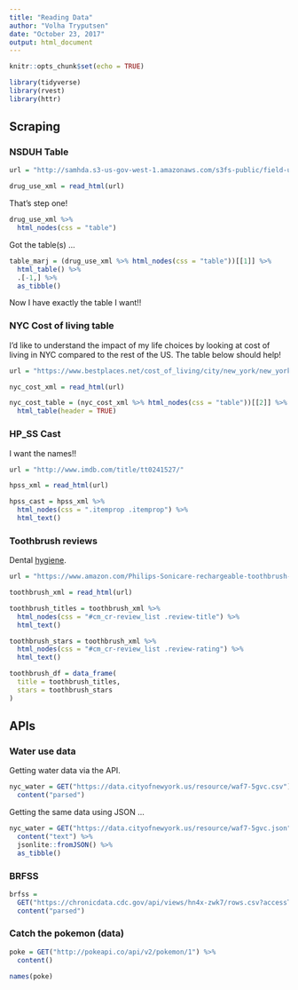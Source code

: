 ```yaml
---
title: "Reading Data"
author: "Volha Tryputsen"
date: "October 23, 2017"
output: html_document
---
```


```r
knitr::opts_chunk$set(echo = TRUE)

library(tidyverse)
library(rvest)
library(httr)
```

## Scraping

### NSDUH Table

```r
url = "http://samhda.s3-us-gov-west-1.amazonaws.com/s3fs-public/field-uploads/2k15StateFiles/NSDUHsaeShortTermCHG2015.htm"

drug_use_xml = read_html(url)
```

That's step one!

```r
drug_use_xml %>%
  html_nodes(css = "table")
```

Got the table(s) ...

```r
table_marj = (drug_use_xml %>% html_nodes(css = "table"))[[1]] %>%
  html_table() %>%
  .[-1,] %>% 
  as_tibble()
```

Now I have exactly the table I want!!

### NYC Cost of living table

I'd like to understand the impact of my life choices by looking at cost of living in NYC compared to the rest of the US. The table below should help!

```r
url = "https://www.bestplaces.net/cost_of_living/city/new_york/new_york"

nyc_cost_xml = read_html(url)

nyc_cost_table = (nyc_cost_xml %>% html_nodes(css = "table"))[[2]] %>% 
  html_table(header = TRUE)
```

### HP_SS Cast

I want the names!!

```r
url = "http://www.imdb.com/title/tt0241527/"

hpss_xml = read_html(url)

hpss_cast = hpss_xml %>%
  html_nodes(css = ".itemprop .itemprop") %>% 
  html_text()
```

### Toothbrush reviews

Dental [hygiene](https://www.google.com/search?&rls=en&q=hygiene&ie=UTF-8&oe=UTF-8).

```r
url = "https://www.amazon.com/Philips-Sonicare-rechargeable-toothbrush-HX6211/product-reviews/B00YAR7ZFM/ref=cm_cr_arp_d_viewopt_srt?ie=UTF8&reviewerType=all_reviews&sortBy=recent&pageNumber=2"

toothbrush_xml = read_html(url)

toothbrush_titles = toothbrush_xml %>%
  html_nodes(css = "#cm_cr-review_list .review-title") %>% 
  html_text()

toothbrush_stars = toothbrush_xml %>%
  html_nodes(css = "#cm_cr-review_list .review-rating") %>% 
  html_text()

toothbrush_df = data_frame(
  title = toothbrush_titles,
  stars = toothbrush_stars
)

```




## APIs

### Water use data

Getting water data via the API. 

```r
nyc_water = GET("https://data.cityofnewyork.us/resource/waf7-5gvc.csv") %>%
  content("parsed")
```

Getting the same data using JSON ...

```r
nyc_water = GET("https://data.cityofnewyork.us/resource/waf7-5gvc.json") %>% 
  content("text") %>%
  jsonlite::fromJSON() %>%
  as_tibble()
```

### BRFSS

```r
brfss = 
  GET("https://chronicdata.cdc.gov/api/views/hn4x-zwk7/rows.csv?accessType=DOWNLOAD") %>% 
  content("parsed")
```


### Catch the pokemon (data)

```r
poke = GET("http://pokeapi.co/api/v2/pokemon/1") %>%
  content()

names(poke)
```
